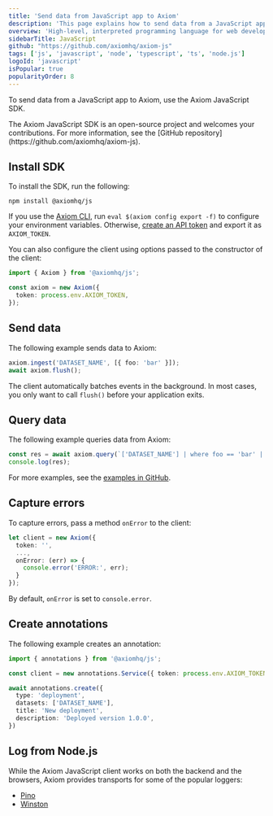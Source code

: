 ```yaml
---
title: 'Send data from JavaScript app to Axiom'
description: 'This page explains how to send data from a JavaScript app to Axiom.'
overview: 'High-level, interpreted programming language for web development'
sidebarTitle: JavaScript
github: "https://github.com/axiomhq/axiom-js"
tags: ['js', 'javascript', 'node', 'typescript', 'ts', 'node.js']
logoId: 'javascript'
isPopular: true
popularityOrder: 8
---
```


To send data from a JavaScript app to Axiom, use the Axiom JavaScript SDK.

<Note>
The Axiom JavaScript SDK is an open-source project and welcomes your contributions. For more information, see the [GitHub repository](https://github.com/axiomhq/axiom-js).
</Note>


<Prerequisites />

## Install SDK

To install the SDK, run the following:

```shell
npm install @axiomhq/js
```

If you use the [Axiom CLI](/reference/cli), run `eval $(axiom config export -f)` to configure your environment variables. Otherwise, [create an API token](/reference/tokens) and export it as `AXIOM_TOKEN`.

You can also configure the client using options passed to the constructor of the client:

```ts
import { Axiom } from '@axiomhq/js';

const axiom = new Axiom({
  token: process.env.AXIOM_TOKEN,
});
```

## Send data

The following example sends data to Axiom:

```ts
axiom.ingest('DATASET_NAME', [{ foo: 'bar' }]);
await axiom.flush();
```

The client automatically batches events in the background. In most cases, you only want to call `flush()` before your application exits.

## Query data

The following example queries data from Axiom:

```ts
const res = await axiom.query(`['DATASET_NAME'] | where foo == 'bar' | limit 100`);
console.log(res);
```

For more examples, see the [examples in GitHub](https://github.com/axiomhq/axiom-js/tree/main/examples).

## Capture errors

To capture errors, pass a method `onError` to the client:

```ts
let client = new Axiom({
  token: '',
  ...,
  onError: (err) => {
    console.error('ERROR:', err);
  }
});
```

By default, `onError` is set to `console.error`.

## Create annotations

The following example creates an annotation:

```ts
import { annotations } from '@axiomhq/js';

const client = new annotations.Service({ token: process.env.AXIOM_TOKEN });

await annotations.create({
  type: 'deployment',
  datasets: ['DATASET_NAME'],
  title: 'New deployment',
  description: 'Deployed version 1.0.0',
})
```

## Log from Node.js

While the Axiom JavaScript client works on both the backend and the browsers, Axiom provides transports for some of the popular loggers:

- [Pino](/guides/pino)
- [Winston](/guides/winston)
